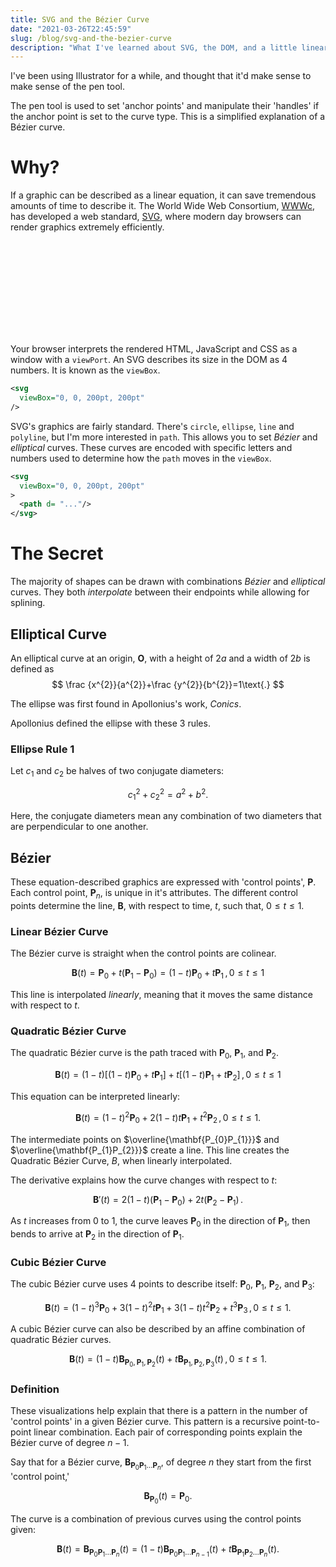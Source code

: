 ```yaml
---
title: SVG and the Bézier Curve
date: "2021-03-26T22:45:59"
slug: /blog/svg-and-the-bezier-curve
description: "What I've learned about SVG, the DOM, and a little linear algebra"
---
```


I've been using Illustrator for a while, and thought that it'd make sense to make sense of the pen tool.

The pen tool is used to set 'anchor points' and manipulate their 'handles' if the anchor point is set to the curve type. This is a simplified explanation of a Bézier curve.

# Why?

If a graphic can be described as a linear equation, it can save tremendous amounts of time to describe it. The World Wide Web Consortium, [WWWc](https://en.wikipedia.org/wiki/World_Wide_Web_Consortium), has developed a web standard, [SVG](https://en.wikipedia.org/wiki/Scalable_Vector_Graphics), where modern day browsers can render graphics extremely efficiently.

<W3C />

<SVG />

Your browser interprets the rendered HTML, JavaScript and CSS as a window with a `viewPort`. An SVG describes its size in the DOM as 4 numbers. It is known as the `viewBox`.

```xml
<svg 
  viewBox="0, 0, 200pt, 200pt"
/>
```

SVG's graphics are fairly standard. There's `circle`, `ellipse`, `line` and `polyline`, but I'm more interested in `path`. This allows you to set *Bézier* and *elliptical* curves. These curves are encoded with specific letters and numbers used to determine how the `path` moves in the `viewBox`.  

```xml
<svg 
  viewBox="0, 0, 200pt, 200pt"
>
  <path d= "..."/>
</svg>
```

# The Secret 
The majority of shapes can be drawn with combinations *Bézier* and *elliptical* curves. They both *interpolate* between their endpoints while allowing for splining.

## Elliptical Curve
An elliptical curve at an origin, $\mathbf{O}$, with a height of $2a$ and a width of $2b$ is defined as
$$
\frac {x^{2}}{a^{2}}+\frac {y^{2}}{b^{2}}=1\text{.}
$$

The ellipse was first found in Apollonius's work, *Conics*.

<Ellipse />

Apollonius defined the ellipse with these 3 rules.

### Ellipse Rule 1

Let $c_{1}$ and $c_{2}$ be halves of two conjugate diameters:

$$
c_{1}^{2}+c_{2}^{2}=a^{2}+b^{2}\text{.}
$$

Here, the conjugate diameters mean any combination of two diameters that are perpendicular to one another.



## Bézier

These equation-described graphics are expressed with 'control points', $\mathbf{P}$. Each control point, $\mathbf{P}_{n}$, is unique in it's attributes. The different control points determine the line, $\mathbf{B}$, with respect to time, $t$, such that, $0 \le t \le 1$.

### Linear Bézier Curve

The Bézier curve is straight when the control points are colinear.

$$
\mathbf {B} (t)=\mathbf {P} _{0}+t(\mathbf {P} _{1}-\mathbf {P} _{0})=(1-t)\mathbf {P} _{0}+t\mathbf {P} _{1}\,,\,0\leq t\leq 1
$$

This line is interpolated *linearly*, meaning that it moves the same distance with respect to $t$.

<LinearBezier />

### Quadratic Bézier Curve

The quadratic Bézier curve is the path traced with $\mathbf{P}_{0}$, $\mathbf{P}_{1}$, and $\mathbf{P}_{2}$.

$$
\mathbf {B} (t)=(1-t)[(1-t)\mathbf {P} _{0}+t\mathbf {P} _{1}]+t[(1-t)\mathbf {P} _{1}+t\mathbf {P} _{2}]\, ,\, 0\leq t\leq 1
$$

This equation can be interpreted linearly:

$$
\mathbf {B} (t)=(1-t)^{2}\mathbf {P} _{0}+2(1-t)t\mathbf {P} _{1}+t^{2}\mathbf {P} _{2}\,,\,0\leq t\leq 1.
$$

The intermediate points on $\overline{\mathbf{P_{0}P_{1}}}$ and $\overline{\mathbf{P_{1}P_{2}}}$ create a line. This line creates the Quadratic Bézier Curve, $B$, when linearly interpolated.

<QuadraticBezier />

The derivative explains how the curve changes with respect to $t$:

$$
\mathbf {B} '(t)=2(1-t)(\mathbf {P} _{1}-\mathbf {P} _{0})+2t(\mathbf {P} _{2}-\mathbf {P} _{1})\,.
$$

As $t$ increases from 0 to 1, the curve leaves $\mathbf {P} _{0}$ in the direction of $\mathbf {P} _{1}$, then bends to arrive at $\mathbf {P} _{2}$ in the direction of $\mathbf {P} _{1}$.

### Cubic Bézier Curve

The cubic Bézier curve uses 4 points to describe itself: $\mathbf {P} _{0}$, $\mathbf {P} _{1}$, $\mathbf {P} _{2}$, and $\mathbf {P} _{3}$:

$$
\mathbf {B} (t)=(1-t)^{3}\mathbf {P} _{0}+3(1-t)^{2}t\mathbf {P} _{1}+3(1-t)t^{2}\mathbf {P} _{2}+t^{3}\mathbf {P} _{3}\, , \,0\leq t\leq 1.
$$

<CubicBezier />

A cubic Bézier curve can also be described by an affine combination of quadratic Bézier curves.

$$
\mathbf {B} (t)=(1-t)\mathbf {B} _{\mathbf {P} _{0},\mathbf {P} _{1},\mathbf {P} _{2}}(t)+t\mathbf {B} _{\mathbf {P} _{1},\mathbf {P} _{2},\mathbf {P} _{3}}(t)\,,\,0\leq t\leq 1.
$$

### Definition
These visualizations help explain that there is a pattern in the number of 'control points' in a given Bézier curve. This pattern is a recursive point-to-point linear combination. Each pair of corresponding points explain the Bézier curve of degree $n-1$.

Say that for a Bézier curve, $\mathbf {B} _{\mathbf {P} _{0}\mathbf {P} _{1}\ldots \mathbf {P} _{n}}$, of degree $n$ they start from the first 'control point,'

$$
\mathbf {B} _{\mathbf {P} _{0}}(t)=\mathbf {P} _{0}{\text{.}}
$$

The curve is a combination of previous curves using the control points given:

$$
\mathbf {B} (t)=\mathbf {B} _{\mathbf {P} _{0}\mathbf {P} _{1}\ldots \mathbf {P} _{n}}(t)=(1-t)\mathbf {B} _{\mathbf {P} _{0}\mathbf {P} _{1}\ldots \mathbf {P} _{n-1}}(t)+t\mathbf {B} _{\mathbf {P} _{1}\mathbf {P} _{2}\ldots \mathbf {P} _{n}}(t){\text{.}}
$$


